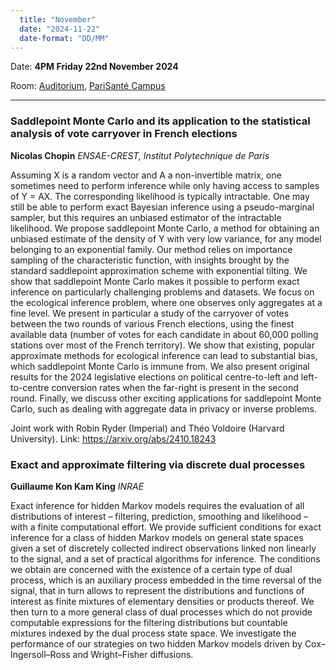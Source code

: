 ```yaml
---
  title: "November"
  date: "2024-11-22"
  date-format: "DD/MM"
---
```


Date: **4PM Friday 22nd November 2024**

Room: [Auditorium](../../psc_rooms.qmd), [PariSanté Campus](https://maps.app.goo.gl/cpFoxoZgbT6HCV6x9)

------------------------------------------------------------------------

### Saddlepoint Monte Carlo and its application to the statistical analysis of vote carryover in French elections

**Nicolas Chopin** *ENSAE-CREST, Institut Polytechnique de Paris*

Assuming X is a random vector and A a non-invertible matrix, one sometimes need to perform inference while only having access to samples of Y = AX. The corresponding likelihood is typically intractable. One may still be able to perform exact Bayesian inference using a pseudo-marginal sampler, but this requires an unbiased estimator of the intractable likelihood. We propose saddlepoint Monte Carlo, a method for obtaining an unbiased estimate of the density of Y with very low variance, for any model belonging to an exponential family. Our method relies on importance sampling of the characteristic function, with insights brought by the standard saddlepoint approximation scheme with exponential tilting. We show that saddlepoint Monte Carlo makes it possible to perform exact inference on particularly challenging problems and datasets. We focus on the ecological inference problem, where one observes only aggregates at a fine level. We present in particular a study of the carryover of votes between the two rounds of various French elections, using the finest available data (number of votes for each candidate in about 60,000 polling stations over most of the French territory). We show that existing, popular approximate methods for ecological inference can lead to substantial bias, which saddlepoint Monte Carlo is immune from. We also present original results for the 2024 legislative elections on political centre-to-left and left-to-centre conversion rates when the far-right is present in the second round. Finally, we discuss other exciting applications for saddlepoint Monte Carlo, such as dealing with aggregate data in privacy or inverse problems.

Joint work with Robin Ryder (Imperial) and Théo Voldoire (Harvard University). Link: <https://arxiv.org/abs/2410.18243>

### Exact and approximate filtering via discrete dual processes

**Guillaume Kon Kam King** *INRAE*

Exact inference for hidden Markov models requires the evaluation of all distributions of interest – filtering, prediction, smoothing and likelihood – with a finite computational effort. We provide sufficient conditions for exact inference for a class of hidden Markov models on general state spaces given a set of discretely collected indirect observations linked non linearly to the signal, and a set of practical algorithms for inference. The conditions we obtain are concerned with the existence of a certain type of dual process, which is an auxiliary process embedded in the time reversal of the signal, that in turn allows to represent the distributions and functions of interest as finite mixtures of elementary densities or products thereof. We then turn to a more general class of dual processes which do not provide computable expressions for the filtering distributions but countable mixtures indexed by the dual process state space. We investigate the performance of our strategies on two hidden Markov models driven by Cox–Ingersoll–Ross and Wright–Fisher diffusions.
